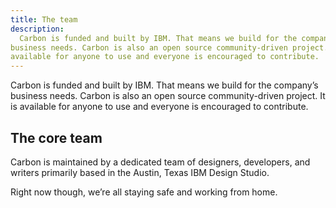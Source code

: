```yaml
---
title: The team
description:
  Carbon is funded and built by IBM. That means we build for the company’s
business needs. Carbon is also an open source community-driven project. It is
available for anyone to use and everyone is encouraged to contribute.
---
```


<PageDescription>

Carbon is funded and built by IBM. That means we build for the company’s
business needs. Carbon is also an open source community-driven project. It is
available for anyone to use and everyone is encouraged to contribute.

</PageDescription>

## The core team

Carbon is maintained by a dedicated team of designers, developers, and writers
primarily based in the Austin, Texas IBM Design Studio.

Right now though, we’re all staying safe and working from home.
